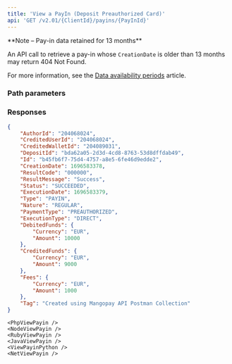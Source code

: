 ```yaml
---
title: 'View a PayIn (Deposit Preauthorized Card)'  
api: 'GET /v2.01/{ClientId}/payins/{PayInId}'  
---
```




<Note>
**Note – Pay-in data retained for 13 months**

An API call to retrieve a pay-in whose `CreationDate` is older than 13 months may return 404 Not Found.

For more information, see the <a href="/api-reference/overview/data-availability-periods">Data availability periods</a> article.
</Note>


### Path parameters  

<PayInId />  

### Responses  

<AccordionGroup><Accordion title="200">  

<AuthorIdResponse />  

<CreditedUserId2Response />  

<CreditedWalletIdResponse />  

<DepositIdResponse />  

<IdResponse />  

<CreationDateResponse />  

<ResultCodeResponse />  

<ResultMessageResponse />  

<Status2Response />  

<ExecutionDateResponse />  

<TypeResponse />  

<NatureResponse />  

<PaymentType2Response />  

<ExecutionTypeResponse />  

<DebitedFunds7Response />  

<CreditedFunds5Response />  

<Fees4Response />  

<TagResponse /></Accordion></AccordionGroup>  

<ResponseExample>  

```json 200
{
    "AuthorId": "204068024",
    "CreditedUserId": "204068024",
    "CreditedWalletId": "204089031",
    "DepositId": "bda62a05-2d3d-4cd8-8763-53d8dffdab49",
    "Id": "b45fb6f7-75d4-4757-a8e5-6fe46d9edde2",
    "CreationDate": 1696583378,
    "ResultCode": "000000",
    "ResultMessage": "Success",
    "Status": "SUCCEEDED",
    "ExecutionDate": 1696583379,
    "Type": "PAYIN",
    "Nature": "REGULAR",
    "PaymentType": "PREAUTHORIZED",
    "ExecutionType": "DIRECT",
    "DebitedFunds": {
        "Currency": "EUR",
        "Amount": 10000
    },
    "CreditedFunds": {
        "Currency": "EUR",
        "Amount": 9000
    },
    "Fees": {
        "Currency": "EUR",
        "Amount": 1000
    },
    "Tag": "Created using Mangopay API Postman Collection"
}  
 ```  

</ResponseExample>  

<RequestExample>  
  
    <PhpViewPayin />
    <NodeViewPayin />
    <RubyViewPayin />
    <JavaViewPayin />
    <ViewPayinPython />
    <NetViewPayin />
  
</RequestExample>